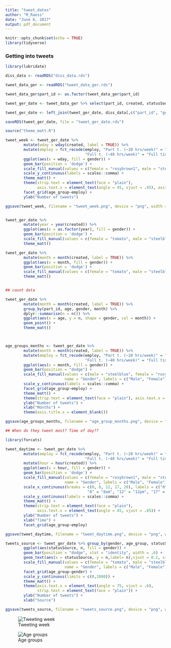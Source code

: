 ```yaml
---
title: "tweet_dates"
author: "M_Raess"
date: "June 6, 2017"
output: pdf_document
---
```


```r
knitr::opts_chunk$set(echo = TRUE)
library(tidyverse)
```

### Getting into tweets

```r

library(lubridate)

diss_data <- readRDS("diss_data.rds")

tweet_data_ger <- readRDS("tweet_data_ger.rds")

tweet_data_ger$part_id <- as.factor(tweet_data_ger$part_id)

tweet_ger_date <- tweet_data_ger %>% select(part_id, created, statusSource, statusSource2)

tweet_ger_date <- left_join(tweet_ger_date, diss_data[,c("part_id", "gender", "age", "age_group", "employ")], by = "part_id")

saveRDS(tweet_ger_date, file = "tweet_ger_date.rds")

```

```r

source("theme_matt.R")

tweet_week <- tweet_ger_date %>% 
        mutate(wday = wday(created, label = TRUE)) %>%
        mutate(employ = fct_recode(employ, "Part t. (~20 hrs/week)" = "Part time work (~20 hrs/week)",
                                   "Full t. (~40 hrs/week)" = "Full time work (~40 hrs/week)")) %>% 
        ggplot(aes(x = wday, fill = gender)) + 
        geom_bar(position = 'dodge') +
        scale_fill_manual(values = c(female = "rosybrown1", male = "steelblue"), name = "Gender", labels = c("Male", "Female")) +
        scale_y_continuous(labels = scales::comma) +
        theme_matt() +
        theme(strip.text = element_text(face = "plain"), 
              axis.text.x = element_text(angle = 45, vjust = .85), axis.title.x = element_blank()) +
        facet_grid(age_group~employ) +
        ylab("Number of tweets")

ggsave(tweet_week, filename = "tweet_week.png", device = "png", width = 18, height = 18*0.618, units = "cm")


tweet_ger_date %>% 
        mutate(year = year(created)) %>% 
        ggplot(aes(x = as.factor(year), fill = gender)) + 
        geom_bar(position = 'dodge') +
        scale_fill_manual(values = c(female = "tomato", male = "steelblue"), name = "Gender") +
        theme_matt()

tweet_ger_date %>% 
        mutate(month = month(created, label = TRUE)) %>% 
        ggplot(aes(x = month, fill = gender)) + 
        geom_bar(position = 'dodge') +
        scale_fill_manual(values = c(female = "tomato", male = "steelblue"), name = "Gender") +
        theme_matt()


## count data

tweet_ger_date %>% 
        mutate(month = month(created, label = TRUE)) %>% 
        group_by(part_id, age, gender, month) %>% 
        dplyr::summarise(n = n()) %>% 
        ggplot(aes(x = age, y = n, shape = gender, col = month)) + 
        geom_point() +
        theme_matt()



age_groups_months <- tweet_ger_date %>% 
        mutate(month = month(created, label = TRUE)) %>%
        mutate(employ = fct_recode(employ, "Part t. (~20 hrs/week)" = "Part time work (~20 hrs/week)",
                                   "Full t. (~40 hrs/week)" = "Full time work (~40 hrs/week)")) %>% 
        ggplot(aes(x = month, fill = gender)) + 
        geom_bar(position = "dodge") +
        scale_fill_manual(values = c(male = "steelblue", female = "rosybrown1"), 
                          name = "Gender", labels = c("Male", "Female")) +
        scale_y_continuous(labels = scales::comma) +
        facet_grid(age_group~employ) +
        theme_matt() +
        theme(strip.text = element_text(face = "plain"), axis.text.x = element_text(angle = 45)) +
        ylab("Number of tweets") +
        xlab("Months") +
        theme(axis.title.x = element_blank()) 

ggsave(age_groups_months, filename = "age_group_months.png", device = "png", width = 18, height = 18*0.618, units = "cm")

## When do they tweet most? Time of day??

library(forcats)

tweet_daytime <- tweet_ger_date %>% 
        mutate(employ = fct_recode(employ, "Part t. (~20 hrs/week)" = "Part time work (~20 hrs/week)",
                                   "Full t. (~40 hrs/week)" = "Full time work (~40 hrs/week)")) %>% 
        mutate(hour = hour(created)) %>% 
        ggplot(aes(x = hour, fill = gender)) + 
        geom_bar(position = 'dodge') +
        scale_fill_manual(values = c(female = "rosybrown1", male = "steelblue"), 
                          name = "Gender", labels = c("Male", "Female")) +
        scale_x_continuous(breaks = c(0, 8, 12, 17, 20), labels = c("0" = "12am", 
                                    "8" = "8am", "12" = "12pm", "17" = "5pm", "20" = "8pm")) +
        scale_y_continuous(labels = scales::comma) +
        theme_matt() + 
        theme(strip.text = element_text(face = "plain"), 
              axis.text.x = element_text(angle = 45, vjust = .85)) +
        ylab("Number of tweets") +
        xlab("Time") +
        facet_grid(age_group~employ)

ggsave(tweet_daytime, filename = "tweet_daytime.png", device = "png", width = 18, height = 18*0.618, units = "cm")

tweets_source <- tweet_ger_date %>% group_by(gender, age_group, statusSource) %>% summarise(n = n()) %>% top_n(5) %>% 
        ggplot(aes(statusSource, n, fill = gender)) + 
        geom_bar(position = "dodge", stat = "identity", width = .6) +
        geom_text(aes(x = statusSource, y = n,label= n),vjust = 0.1, size = 3) +
        scale_fill_manual(values = c(female = "tomato", male = "steelblue"), 
                          name = "Gender", labels = c("Male", "Female")) +
        facet_grid(age_group~gender) +
        scale_y_continuous(limits = c(0,2800)) +
        theme_matt() +
        theme(axis.text.x = element_text(angle = 75, vjust = .6),
              strip.text = element_text(face = "plain")) +
        ylab("Number of tweets") +
        xlab("Source")

ggsave(tweets_source, filename = "tweets_source.png", device = "png", width = 18, height = 18*0.618, units = "cm")
```

![Tweeting week](tweet_week.png)



![Age groups](age_group.png)